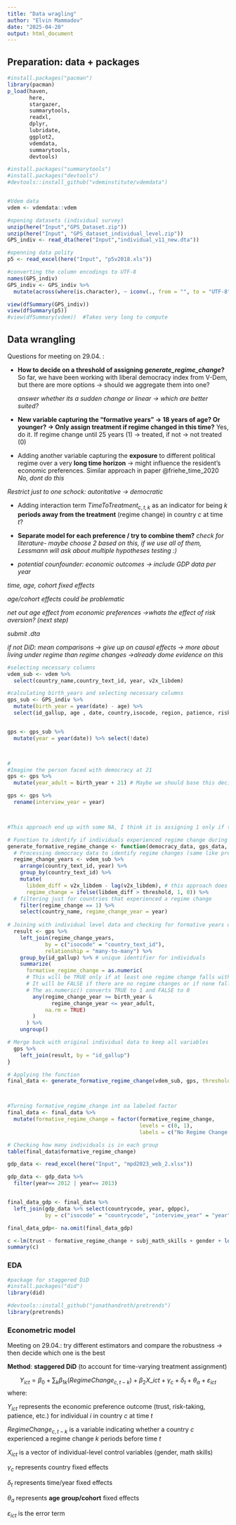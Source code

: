 ```yaml
---
title: "Data wragling"
author: "Elvin Mammadov"
date: "2025-04-20"
output: html_document
---
```


## Preparation: data + packages

```r
#install.packages("pacman")
library(pacman)
p_load(haven,
       here,
       stargazer,
       summarytools,
       readxl,
       dplyr,
       lubridate,
       ggplot2,
       vdemdata,
       summarytools,
       devtools)

#install.packages("summarytools")
#install.packages("devtools")
#devtools::install_github("vdeminstitute/vdemdata")


#Vdem data 
vdem <- vdemdata::vdem

#opening datasets (individual survey)
unzip(here("Input","GPS_Dataset.zip"))
unzip(here("Input", "GPS_dataset_individual_level.zip"))
GPS_indiv <- read_dta(here("Input","individual_v11_new.dta"))

#openning data polity
p5 <- read_excel(here("Input", "p5v2018.xls"))

#converting the column encodings to UTF-8
names(GPS_indiv)
GPS_indiv <- GPS_indiv %>%
  mutate(across(where(is.character), ~ iconv(., from = "", to = "UTF-8")))

view(dfSummary(GPS_indiv))
view(dfSummary(p5))
#view(dfSummary(vdem))  #Takes very long to compute

```

## Data wrangling

Questions for meeting on 29.04. :

-   **How to decide on a threshold of assigning *generate_regime_change*?** So far, we have been working with liberal democracy index from V-Dem, but there are more options -\> should we aggregate them into one?

    *answer whether its a sudden change or linear -\> which are better suited?*

-   **New variable capturing the "formative years" -\> 18 years of age? Or younger? -\> Only assign treatment if regime changed in this time?** Yes, do it. If regime change until 25 years (1) -\> treated, if not -\> not treated (0)

-   Adding another variable capturing the **exposure** to different political regime over a very **long time horizon** -\> might influence the resident's economic preferences. Similar approach in paper @friehe_time_2020 *No, dont do this*

*Restrict just to one schock: autoritative -\> democratic*

-   Adding interaction term $TimeToTreatment_{c,t,k}$ as an indicator for being $k$ **periods away from the treatment** (regime change) in country $c$ at time $t$?

-   **Separate model for each preference / try to combine them?** *check for literature- maybe choose 2 based on this, if we use all of them, Lessmann will ask about multiple hypotheses testing :)*

-   *potential counfounder: economic outcomes -\> include GDP data per year*

*time, age, cohort fixed effects*

*age/cohort effects could be problematic*

*net out age effect from economic preferences -\>whats the effect of risk aversion? (next step)*

*submit .dta*

*if not DiD: mean comparisons -\> give up on causal effects -\> more about living under regime than regime changes -\>already dome evidence on this*

```r
#selecting necessary columns
vdem_sub <- vdem %>%
  select(country_name,country_text_id, year, v2x_libdem)

#calculating birth_years and selecting necessary columns
gps_sub <- GPS_indiv %>%
  mutate(birth_year = year(date) - age) %>%
  select(id_gallup, age , date, country,isocode, region, patience, risktaking, posrecip, negrecip, altruism, trust, subj_math_skills, gender, birth_year)


gps <- gps_sub %>%
  mutate(year = year(date)) %>% select(!date)



#
#Imagine the person faced with democracy at 21
gps <- gps %>%
  mutate(year_adult = birth_year + 21) # Maybe we should base this decision (whether 25 any different age) on some literature? I will take a look.

gps <- gps %>%
  rename(interview_year = year)



#This approach end up with some NA, I think it is assigning 1 only if the regime change happens in the year_adult -> does not capture the whole time period from birth until year_adult
```

```r
# Function to identify if individuals experienced regime change during formative years
generate_formative_regime_change <- function(democracy_data, gps_data, threshold) {
  # Processing democracy data to identify regime changes (same like previous)
  regime_change_years <- vdem_sub %>%
    arrange(country_text_id, year) %>%
    group_by(country_text_id) %>%
    mutate(
      libdem_diff = v2x_libdem - lag(v2x_libdem), # this approach does not capture linear change over few years, just sudden changes between years -> problematic? Maybe we can take into account a cumulative change over k years, to better separate the countries? Let's discuss :)
      regime_change = ifelse(libdem_diff > threshold, 1, 0)) %>%
  # filtering just for countries that experienced a regime change
    filter(regime_change == 1) %>%
    select(country_name, regime_change_year = year)
  
# Joining with individual level data and checking for formative years overlap
  result <- gps %>%
    left_join(regime_change_years,
            by = c("isocode" = "country_text_id"),
            relationship = "many-to-many") %>%
    group_by(id_gallup) %>% # unique identifier for individuals
    summarize(
      formative_regime_change = as.numeric(
      # This will be TRUE only if at least one regime change falls within formative years
      # It will be FALSE if there are no regime changes or if none fall within the range
      # The as.numeric() converts TRUE to 1 and FALSE to 0
        any(regime_change_year >= birth_year & 
              regime_change_year <= year_adult, 
            na.rm = TRUE)
        )
      ) %>%
    ungroup()

# Merge back with original individual data to keep all variables
  gps %>%
    left_join(result, by = "id_gallup")
}

# Applying the function
final_data <- generate_formative_regime_change(vdem_sub, gps, threshold = 0.03)



#Turning formative_regime_change int oa labeled factor
final_data <- final_data %>%
  mutate(formative_regime_change = factor(formative_regime_change, 
                                          levels = c(0, 1),
                                          labels = c("No Regime Change experience", "Regime Change experience")))

# Checking how many individuals is in each group
table(final_data$formative_regime_change)
```

```r
gdp_data <- read_excel(here("Input", "mpd2023_web_2.xlsx"))

gdp_data <- gdp_data %>% 
  filter(year== 2012 | year== 2013)


final_data_gdp <- final_data %>%
  left_join(gdp_data %>% select(countrycode, year, gdppc),
            by = c("isocode" = "countrycode", "interview_year" = "year"))

final_data_gdp<- na.omit(final_data_gdp)

```

```r
c <-lm(trust ~ formative_regime_change + subj_math_skills + gender + log(gdppc), data = final_data_gdp)
summary(c)
```

### EDA

```r
#package for staggered DiD
#install.packages("did")
library(did)

#devtools::install_github("jonathandroth/pretrends")
library(pretrends)
```

### Econometric model

Meeting on 29.04.: try different estimators and compare the robustness -\> then decide which one is the best

**Method**: **staggered DiD** (to account for time-varying treatment assignment)

$$Y_{ict} = \beta_0 + \sum_{k} \beta_{1k}(RegimeChange_{c,t-k}) + \beta_2 X\_{ict} + \gamma_c + \delta_t + \theta_a + \varepsilon_{ict}$$ where:

$Y_{ict}$ represents the economic preference outcome (trust, risk-taking, patience, etc.) for individual $i$ in country $c$ at time $t$

$RegimeChange_{c,t-k}$ is a variable indicating whether a country $c$ experienced a regime change $k$ periods before time $t$

$X_{ict}$ is a vector of individual-level control variables (gender, math skills)

$\gamma_c$ represents country fixed effects

$\delta_t$ represents time/year fixed effects

$\theta_a$ represents **age group/cohort** fixed effects

$\varepsilon_{ict}$ is the error term

